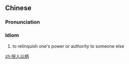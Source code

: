 ==Chinese==
{{zh-forms}}

===Pronunciation===
{{zh-pron
|m=shòu rén yǐ bǐng
|cat=id
}}

===Idiom===
{{zh-idiom}}

# to relinquish one's power or authority to someone else

[[zh:授人以柄]]